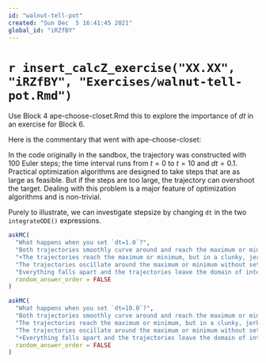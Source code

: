 ```yaml
---
id: "walnut-tell-pot"
created: "Sun Dec  5 16:41:45 2021"
global_id: "iRZfBY"
---
```


# `r insert_calcZ_exercise("XX.XX", "iRZfBY", "Exercises/walnut-tell-pot.Rmd")`

Use Block 4 ape-choose-closet.Rmd this to explore the importance of $dt$ in an exercise for Block 6.

Here is the commentary that went with ape-choose-closet:

In the code originally in the sandbox, the trajectory was constructed with 100 Euler steps; the time interval runs from $t=0$ to $t=10$ and $dt = 0.1$. Practical optimization algorithms are designed to take steps that are as large as feasible. But if the steps are too large, the trajectory can overshoot the target. Dealing with this problem is a major feature of optimization algorithms and is non-trivial.

Purely to illustrate, we can investigate stepsize by changing `dt` in the two `integrateODE()` expressions. 

```r
askMC(
  "What happens when you set `dt=1.0`?",
  "Both trajectories smoothly curve around and reach the maximum or minimum.",
  "+The trajectories reach the maximum or minimum, but in a clunky, jerkwise fashion.+",
  "The trajectories oscillate around the maximum or minimum without settling down.",
  "Everything falls apart and the trajectories leave the domain of interest.",
  random_answer_order = FALSE
)
```

```r
askMC(
  "What happens when you set `dt=10.0`?",
  "Both trajectories smoothly curve around and reach the maximum or minimum.",
  "The trajectories reach the maximum or minimum, but in a clunky, jerkwise fashion.",
  "The trajectories oscillate around the maximum or minimum without settling down.",
  "+Everything falls apart and the trajectories leave the domain of interest.+",
  random_answer_order = FALSE
)
```


